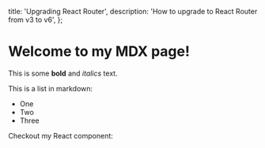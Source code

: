   title: 'Upgrading React Router',
  description: 'How to upgrade to React Router from v3 to v6',
};

# Welcome to my MDX page!

This is some **bold** and _italics_ text.

This is a list in markdown:

- One
- Two
- Three

Checkout my React component:
